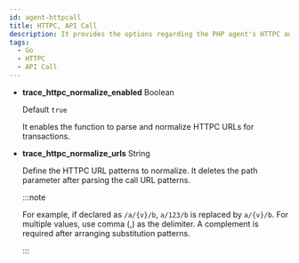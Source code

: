 ```yaml
---
id: agent-httpcall
title: HTTPC, API Call
description: It provides the options regarding the PHP agent's HTTPC and API call.
tags:
  - Go
  - HTTPC
  - API Call
---
```


-   **trace_httpc_normalize_enabled** <span class='type'>Boolean</span>

    Default `true`

    It enables the function to parse and normalize HTTPC URLs for transactions.

-   **trace_httpc_normalize_urls** <span class='type'>String</span>

    Define the HTTPC URL patterns to normalize. It deletes the path parameter after parsing the call URL patterns.

    :::note

    For example, if declared as `/a/{v}/b`, `a/123/b` is replaced by `a/{v}/b`. For multiple values, use comma (,) as the delimiter. A complement is required after arranging substitution patterns.

    :::
